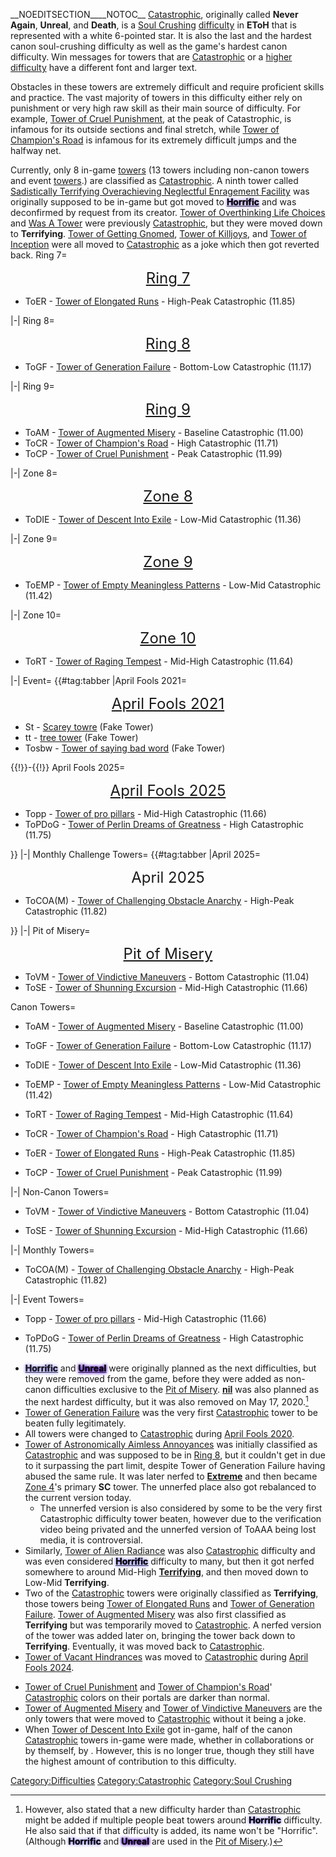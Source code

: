 {{DISPLAYTITLE:<span id="Catastrophic">'''Catastrophic'''</span>}}__NOEDITSECTION____NOTOC__{{DifficultyTab
|Catastrophic
|textcolormain=000
|difficulty1=Terrifying
|diffcolor1=01FFFF
|textcolor1=000
|noborder1=
|nopadding1=10
|difficulty2=Horrific
|diffcolor2=070002
|textcolor2=FFF
|nopadding2=7
|type=Soul Crushing}}
{{DifficultyInfobox
|title1=Catastrophic
|image1=cataicon.png
|type=[[Soul Crushing]]
|previous={{Difficulty|Terrifying}} [[Terrifying|<span id="Terrifying">'''Terrifying'''</span>]]
|next={{Difficulty|Horrific}} [[Horrific|<span style="color:#070002;text-shadow:0 0 1px #070002, 0px 0px 5px #AC9AF4, 0px 0px 5px #AC9AF4">'''Horrific</span>]]
|original_name=Death
|rbg_color=DC: 155, 155, 155
Menus: 255, 255, 255
|hex_color=DC: #FFFFFF
Menus: #FFFFFF
|cmyk_color=DC: 0%, 0%, 0%, 39%
Menus: 0%, 0%, 0%, 0%
|hsv_color=DC: 0°, 0%, 60%
Menus: 0°, 0%, 100%
|hsl_color=DC: 0°, 0%, 61%
Menus: 0°, 0%, 100%|previous_name=Never Again, Unreal<ref>"[https://discord.com/channels/551741409624064011/551796665598607387/582391075310927873 also after seeing staff + community opinion (and also i find the name good too), Never Again/Unreal will now be renamed to Catastrophic]" - {{PlayerName|Juke}}</ref>}}
{{Difficulty|Catastrophic|20px}} <span id="Catastrophic">[[Catastrophic]]</span>, originally called <span id="Catastrophic">'''Never Again'''</span>, <span id="Catastrophic">'''Unreal'''</span>, and <span id="Catastrophic">'''Death''',</span> is a [[Soul Crushing]] [[difficulty]] in '''EToH''' that is represented with a white 6-pointed star. It is also the last and the hardest canon soul-crushing difficulty as well as the game's hardest canon difficulty. Win messages for towers that are <span id="Catastrophic">[[Catastrophic]]</span> or a [[Horrific|higher]] [[Unreal|difficulty]] have a different font and larger text. 

Obstacles in these towers are extremely difficult and require proficient skills and practice. The vast majority of towers in this difficulty either rely on punishment or very high raw skill as their main source of difficulty. For example, [[Tower of Cruel Punishment]], at the peak of Catastrophic, is infamous for its outside sections and final stretch, while [[Tower of Champion's Road]] is infamous for its extremely difficult jumps and the halfway net.

Currently, only 8 in-game [[tower]]s (13 towers including non-canon towers and event [[towers]].) are classified as <span id="Catastrophic">[[Catastrophic]]</span>. A ninth tower called [[Sadistically Terrifying Overachieving Neglectful Enragement Facility]] was originally supposed to be in-game but got moved to [[Horrific|<span style="color:#070002;text-shadow:0 0 1px #070002, 0px 0px 5px #AC9AF4, 0px 0px 5px #AC9AF4">'''Horrific'''</span>]] and was deconfirmed by request from its creator. [[Tower of Overthinking Life Choices]] and [[Was A Tower]] were previously <span id="Catastrophic">[[Catastrophic]]</span>, but they were moved down to <span id="Terrifying">'''Terrifying'''</span>. [[Tower of Getting Gnomed]], [[Tower of Killjoys]], and [[Tower of Inception]] were all moved to <span id="Catastrophic">[[Catastrophic]]</span> as a joke which then got reverted back.{{Header|Towers in this Difficulty}}
{{Header|Organized by Realm|Sub2}}
<tabber>
Ring 7=
<div align=center><font size=5>{{Emblem|R7}} [[Ring 7]] {{Emblem|R7}}</font></div>
*ToER - [[Tower of Elongated Runs]] - High-Peak Catastrophic (11.85)
|-|
Ring 8=
<div align=center><font size=5>{{Emblem|R8}} [[Ring 8]] {{Emblem|R8}}</font></div>
*ToGF - [[Tower of Generation Failure]] -  Bottom-Low Catastrophic (11.17)
|-|
Ring 9=
<div align=center><font size=5>{{Emblem|R9}} [[Ring 9]] {{Emblem|R9}}</font></div>
*ToAM - [[Tower of Augmented Misery]] - Baseline Catastrophic (11.00)
*ToCR - [[Tower of Champion's Road]] - High Catastrophic (11.71)
*ToCP - [[Tower of Cruel Punishment]] - Peak Catastrophic (11.99)
|-|
Zone 8=
<div align=center><font size=5>{{Emblem|Z8}} [[Zone 8]] {{Emblem|Z8}}</font></div>
*ToDIE - [[Tower of Descent Into Exile]] - Low-Mid Catastrophic (11.36)
|-|
Zone 9=
<div align=center><font size=5>{{Emblem|Z9}} [[Zone 9]] {{Emblem|Z9}}</font></div>
*ToEMP - [[Tower of Empty Meaningless Patterns]] - Low-Mid Catastrophic (11.42)
|-|
Zone 10=
<div align=center><font size=5>{{Emblem|Z10}} [[Zone 10]] {{Emblem|Z10F}}</font></div>
*ToRT - [[Tower of Raging Tempest]] - Mid-High Catastrophic (11.64)
|-|
Event=
{{#tag:tabber
|April Fools 2021=
<div align=center><font size=5>{{Emblem|AF2021}} [[April Fools 2021]] {{Emblem|AF2021}}</font></div>
*St - [[Scarey towre]] (Fake Tower)
*tt - [[tree tower]] (Fake Tower)
*Tosbw - [[Tower of saying bad word]] (Fake Tower)
{{!}}-{{!}}
April Fools 2025=
<div align=center><font size=5>{{Emblem|AF2025}} [[April Fools 2025]] {{Emblem|AF2025}}</font></div>
*Topp - [[Tower of pro pillars]] - Mid-High Catastrophic (11.66)
*ToPDoG - [[Tower of Perlin Dreams of Greatness]] - High Catastrophic (11.75)
}}
|-|
Monthly Challenge Towers=
{{#tag:tabber
|April 2025=
<div align=center><font size=5>April 2025</font></div>
*ToCOA(M) - [[Tower of Challenging Obstacle Anarchy]] - High-Peak Catastrophic (11.82)
}}
|-|
Pit of Misery= 
<div align=center><font size=5>{{Emblem|PoM}} [[Pit of Misery]] {{Emblem|PoM}}</font></div>
*ToVM - [[Tower of Vindictive Maneuvers]] - Bottom Catastrophic (11.04)
*ToSE - [[Tower of Shunning Excursion]] - Mid-High Catastrophic (11.66)
</tabber>
{{Header|Organized by position in the Difficulty Chart|Sub2}}
<tabber>
Canon Towers=
* {{emblem|R9|20px}} ToAM - [[Tower of Augmented Misery]] - Baseline Catastrophic (11.00) {{emblem|R9|20px}}
* {{emblem|R8|20px}} ToGF - [[Tower of Generation Failure]] - Bottom-Low Catastrophic (11.17) {{emblem|R8|20px}}
* {{emblem|Z8|20px}} ToDIE - [[Tower of Descent Into Exile]] - Low-Mid Catastrophic (11.36) {{emblem|Z8|20px}}
* {{emblem|Z9|20px}} ToEMP - [[Tower of Empty Meaningless Patterns]] - Low-Mid Catastrophic (11.42) {{emblem|Z9|20px}}
* {{emblem|Z10|20px}} ToRT - [[Tower of Raging Tempest]] - Mid-High Catastrophic (11.64) {{emblem|Z10F|20px}}
* {{emblem|R9|20px}} ToCR - [[Tower of Champion's Road]] - High Catastrophic (11.71) {{emblem|R9|20px}}
* {{emblem|R7|20px}} ToER - [[Tower of Elongated Runs]] - High-Peak Catastrophic (11.85) {{emblem|R7|20px}}
* {{emblem|R9|20px}} ToCP - [[Tower of Cruel Punishment]] - Peak Catastrophic (11.99) {{emblem|R9|20px}}
|-|
Non-Canon Towers=
* {{emblem|PoM|20px}} ToVM - [[Tower of Vindictive Maneuvers]] - Bottom Catastrophic (11.04) {{emblem|PoM|20px}}
* {{emblem|PoM|20px}} ToSE - [[Tower of Shunning Excursion]] - Mid-High Catastrophic (11.66) {{emblem|PoM|20px}}
|-|
Monthly Towers=
* {{emblem|TLT|20px}} ToCOA(M) - [[Tower of Challenging Obstacle Anarchy]] - High-Peak Catastrophic (11.82) {{emblem|R7|20px}}
|-|
Event Towers=
* {{emblem|AF2025|20px}} Topp - [[Tower of pro pillars]] - Mid-High Catastrophic (11.66) {{emblem|AF2025|20px}}
* {{emblem|AF2025|20px}} ToPDoG - [[Tower of Perlin Dreams of Greatness]] - High Catastrophic (11.75) {{emblem|AF2025|20px}}
</tabber>
{{Header|History}}
*<span style="color:#070002;text-shadow:0 0 1px #070002, 0px 0px 5px #9691FF, 0px 0px 5px #9691FF">'''[[Horrific]]'''</span> and [[Unreal|<span style="color:#070002;text-shadow:0 0 1px #070002, 0px 0px 5px #4B00C8, 0px 0px 5px #4B00C8">'''Unreal'''</span>]] were originally planned as the next difficulties, but they were removed from the game, before they were added as non-canon difficulties exclusive to the [[Pit of Misery]]. [[nil|<span id="nil">'''nil'''</span>]] was also planned as the next hardest difficulty, but it was also removed on May 17, 2020.<ref group="lower-alpha">However, {{PlayerName|Gamma}} also stated that a new difficulty harder than <span id="Catastrophic">[[Catastrophic]]</span> might be added if multiple people beat towers around <span style="color:#070002;text-shadow:0 0 1px #070002, 0px 0px 5px #9691FF, 0px 0px 5px #9691FF">'''Horrific'''</span> difficulty. He also said that if that difficulty is added, its name won't be "Horrific". (Although <span style="color:#070002;text-shadow:0 0 1px #070002, 0px 0px 5px #9691FF, 0px 0px 5px #9691FF">'''Horrific'''</span> and <span style="color:#070002;text-shadow:0 0 1px #070002, 0px 0px 5px #4B00C8, 0px 0px 5px #4B00C8">'''Unreal'''</span> are used in the [[Pit of Misery]].)</ref>
*[[Tower of Generation Failure]] was the very first <span id="Catastrophic">[[Catastrophic]] tower to be beaten fully legitimately.</span> 
*All {{Difficulty|Easy|20px|name=1}} towers were changed to <span id="Catastrophic">[[Catastrophic]]</span> during [[April Fools 2020]].
*[[Tower of Astronomically Aimless Annoyances]] was initially classified as <span id="Catastrophic">[[Catastrophic]]</span> and was supposed to be in {{Emblem|R8|20px}} [[Ring 8]], but it couldn't get in due to it surpassing the part limit, despite Tower of Generation Failure having abused the same rule. It was later nerfed to [[Extreme|<span id="Extreme">'''Extreme'''</span>]] and then became [[Zone 4]]'s primary '''SC''' tower. The unnerfed place also got rebalanced to the current version today.
**The unnerfed version is also considered by some to be the very first Catastrophic difficulty tower beaten, however due to the verification video being privated and the unnerfed version of ToAAA being lost media, it is controversial.
*Similarly, [[Tower of Alien Radiance]] was also <span id="Catastrophic">[[Catastrophic]]</span> difficulty and was even considered [[Horrific|<span style="color:#070002;text-shadow:0 0 1px #070002, 0px 0px 5px #9691FF, 0px 0px 5px #9691FF">'''Horrific'''</span>]] difficulty to many, but then it got nerfed somewhere to around Mid-High [[Terrifying|<span id="Terrifying">'''Terrifying'''</span>]], and then moved down to Low-Mid <span id="Terrifying">'''Terrifying'''</span>.
*Two of the <span id="Catastrophic">[[Catastrophic]]</span> towers were originally classified as <span id="Terrifying">'''Terrifying'''</span>, those towers being [[Tower of Elongated Runs]] and [[Tower of Generation Failure]]. [[Tower of Augmented Misery]] was also first classified as <span id="Terrifying">'''Terrifying'''</span> but was temporarily moved to [[Catastrophic]]. A nerfed version of the tower was added later on, bringing the tower back down to <span id="Terrifying">'''Terrifying'''</span>. Eventually, it was moved back to [[Catastrophic]].
*[[Tower of Vacant Hindrances]] was moved to <span id="Catastrophic">[[Catastrophic]]</span> during [[April Fools 2024]].
{{Header|Trivia}}
*[[Tower of Cruel Punishment]] and [[Tower of Champion's Road]]' <span id="Catastrophic">[[Catastrophic]]</span> colors on their portals are darker than normal.
*[[Tower of Augmented Misery]] and [[Tower of Vindictive Maneuvers]] are the only towers that were moved to <span id="Catastrophic">[[Catastrophic]]</span> without it being a joke.
* When [[Tower of Descent Into Exile]] got in-game, half of the canon <span id="Catastrophic">[[Catastrophic]]</span> towers in-game were made, whether in collaborations or by themself, by {{PlayerName|1Khafre}}. However, this is no longer true, though they still have the highest amount of contribution to this difficulty.
{{Difficulty Navbox}}
{{Reflist}}
[[Category:Difficulties]]
[[Category:Catastrophic]]
[[Category:Soul Crushing]]